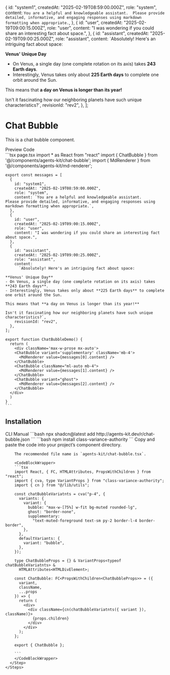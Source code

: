 
  {
    id: "system1",
    createdAt: "2025-02-19T08:59:00.000Z",
    role: "system",
    content: `You are a helpful and knowledgeable assistant. 
Please provide detailed, informative, and engaging responses using markdown formatting when appropriate.`,
  },
  {
    id: "user",
    createdAt: "2025-02-19T09:00:15.000Z",
    role: "user",
    content: "I was wondering if you could share an interesting fact about space.",
  },
  {
    id: "assistant",
    createdAt: "2025-02-19T09:00:25.000Z",
    role: "assistant",
    content:
      `Absolutely! Here's an intriguing fact about space:

**Venus' Unique Day**  
- On Venus, a single day (one complete rotation on its axis) takes **243 Earth days**.  
- Interestingly, Venus takes only about **225 Earth days** to complete one orbit around the Sun.  

This means that **a day on Venus is longer than its year!**

Isn't it fascinating how our neighboring planets have such unique characteristics?`,
    revisionId: "rev2",
  },
];


# Chat Bubble
This is a chat bubble component.

<Tabs defaultValue="preview" className="w-full not-prose">
  <TabsList>
    <TabsTrigger value="preview">Preview</TabsTrigger>
    <TabsTrigger value="code">Code</TabsTrigger>
  </TabsList>
  <TabsContent value="preview">
    <Card className="w-full p-8 items-center">
      <div className='max-w-prose mx-auto'>
        <ChatBubble variant='supplementary' className='mb-4'>
          <MdRenderer value={messages[0].content} />
        </ChatBubble>
        <ChatBubble className="ml-auto mb-4">
          <MdRenderer value={messages[1].content} />
        </ChatBubble>
        <ChatBubble variant="ghost">
          <MdRenderer value={messages[2].content} />
        </ChatBubble>
      </div>
    </Card>
  </TabsContent>
  <TabsContent value="code">
    ```tsx page.tsx
    import * as React from "react"
    import { ChatBubble } from '@/components/agents-kit/chat-bubble';
    import { MdRenderer } from '@/components/agents-kit/md-renderer';

    export const messages = [
      {
        id: "system1",
        createdAt: "2025-02-19T08:59:00.000Z",
        role: "system",
        content: `You are a helpful and knowledgeable assistant. 
    Please provide detailed, informative, and engaging responses using markdown formatting when appropriate.`,
      },
      {
        id: "user",
        createdAt: "2025-02-19T09:00:15.000Z",
        role: "user",
        content: "I was wondering if you could share an interesting fact about space.",
      },
      {
        id: "assistant",
        createdAt: "2025-02-19T09:00:25.000Z",
        role: "assistant",
        content:
          `Absolutely! Here's an intriguing fact about space:

    **Venus' Unique Day**  
    - On Venus, a single day (one complete rotation on its axis) takes **243 Earth days**.  
    - Interestingly, Venus takes only about **225 Earth days** to complete one orbit around the Sun.  

    This means that **a day on Venus is longer than its year!**

    Isn't it fascinating how our neighboring planets have such unique characteristics?`,
        revisionId: "rev2",
      },
    ];

    export function ChatBubbleDemo() {
      return (
        <div className='max-w-prose mx-auto'>
        <ChatBubble variant='supplementary' className='mb-4'>
          <MdRenderer value={messages[0].content} />
        </ChatBubble>
        <ChatBubble className="ml-auto mb-4">
          <MdRenderer value={messages[1].content} />
        </ChatBubble>
        <ChatBubble variant="ghost">
          <MdRenderer value={messages[2].content} />
        </ChatBubble>
      </div>
      )
    }
    ```
  </TabsContent>
</Tabs>


## Installation

<Tabs defaultValue="cli" className="w-full">
  <TabsList>
    <TabsTrigger value="cli">CLI</TabsTrigger>
    <TabsTrigger value="manual">Manual</TabsTrigger>
  </TabsList>
  <TabsContent value="cli">
    ```bash
    npx shadcn@latest add http://agents-kit.dev/r/chat-bubble.json
    ```
  </TabsContent>
  <TabsContent value="manual">
    <Steps>
      <Step title='Install dependencies'>
        ```bash
        npm install class-variance-authority
        ```
      </Step>
      <Step title="Add component">
        Copy and paste the code into your project’s component directory.

        The recommended file name is `agents-kit/chat-bubble.tsx`.

        <CodeBlockWrapper>
        ```tsx
        import React, { FC, HTMLAttributes, PropsWithChildren } from "react";
        import { cva, type VariantProps } from "class-variance-authority";
        import { cn } from "@/lib/utils";

        const chatBubbleVariatnts = cva("p-4", {
          variants: {
            variant: {
              bubble: "max-w-[75%] w-fit bg-muted rounded-lg",
              ghost: "border-none",
              supplementary:
                "text-muted-foreground text-sm py-2 border-l-4 border-border",
            },
          },
          defaultVariants: {
            variant: "bubble",
          },
        });

        type ChatBubbleProps = {} & VariantProps<typeof chatBubbleVariatnts> &
          HTMLAttributes<HTMLDivElement>;

        const ChatBubble: FC<PropsWithChildren<ChatBubbleProps>> = ({
          variant,
          className,
          ...props
        }) => {
          return (
            <div>
              <div className={cn(chatBubbleVariatnts({ variant }), className)}>
                {props.children}
              </div>
            </div>
          );
        };

        export { ChatBubble };

        ```
        </CodeBlockWrapper>
      </Step>
    </Steps>
  </TabsContent>
</Tabs>

